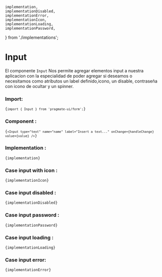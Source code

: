 	implementation,
	implementationDisabled,
	implementationError,
	implementationIcon,
	implementationLoading,
	implementationPassword,
} from './implementations';

# Input

El componente `Input` Nos permite agregar elementos input a nuestra aplicacion con la especialidad de poder agregar si
deseamos o necesitamos como atributos un label definido,icono, un disable, contraseña con icono de ocultar y un spinner.

### Import:

<Code>{`import { Input } from 'pragmate-ui/form';`}</Code>

### Component :

<Code>{`<Input type="text" name="name" label="Insert a text..." onChange={handleChange} value={value} />`}</Code>

### Implementation :

<Code>{implementation}</Code>

### Case input with icon :

<ResultInputWithIcon />

<Code>{implementationIcon}</Code>

### Case input disabled :

<ResultInputDisabled />

<Code>{implementationDisabled}</Code>

### Case input password :

<ResultInputPassword />

<Code>{implementationPassword}</Code>

### Case input loading :

<ResultInputLoading />

<Code>{implementationLoading}</Code>

### Case input error:

<Results />

<Code>{implementationError}</Code>

<ResultInputError />
